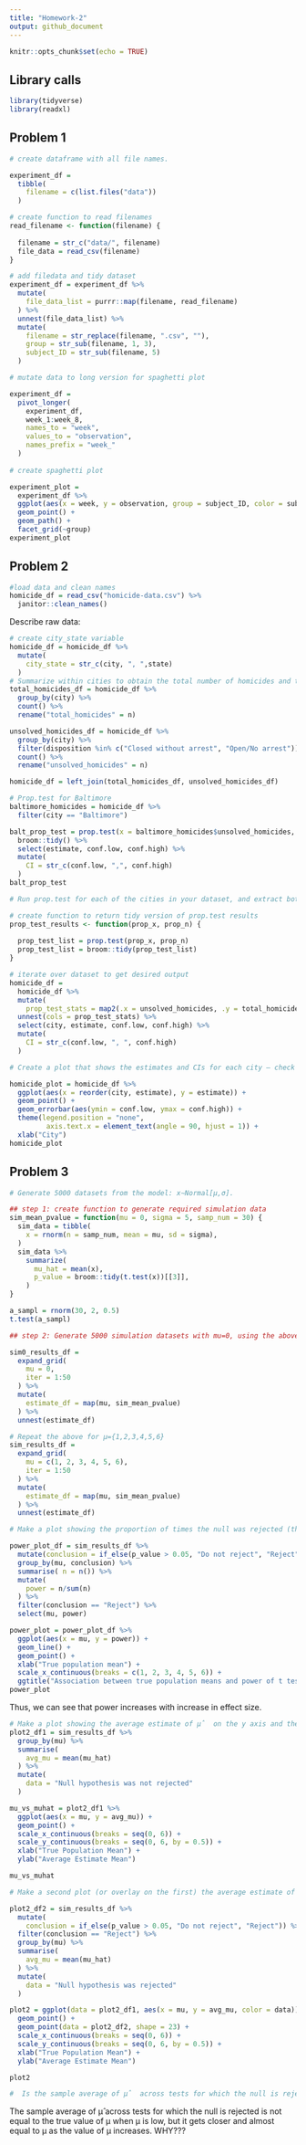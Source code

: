 ```yaml
---
title: "Homework-2"
output: github_document
---
```


```r
knitr::opts_chunk$set(echo = TRUE)
```


## Library calls
```r
library(tidyverse)
library(readxl)
```

## Problem 1

```r
# create dataframe with all file names.

experiment_df = 
  tibble(
    filename = c(list.files("data"))
  )

# create function to read filenames
read_filename <- function(filename) {
  
  filename = str_c("data/", filename)
  file_data = read_csv(filename)
}

# add filedata and tidy dataset
experiment_df = experiment_df %>%
  mutate(
    file_data_list = purrr::map(filename, read_filename)
  ) %>%
  unnest(file_data_list) %>%
  mutate(
    filename = str_replace(filename, ".csv", ""),
    group = str_sub(filename, 1, 3), 
    subject_ID = str_sub(filename, 5)
  )

# mutate data to long version for spaghetti plot

experiment_df = 
  pivot_longer(
    experiment_df, 
    week_1:week_8,
    names_to = "week",
    values_to = "observation",
    names_prefix = "week_"
  )
  
# create spaghetti plot

experiment_plot =
  experiment_df %>%
  ggplot(aes(x = week, y = observation, group = subject_ID, color = subject_ID)) +
  geom_point() +
  geom_path() +
  facet_grid(~group)
experiment_plot
```

## Problem 2

```r
#load data and clean names
homicide_df = read_csv("homicide-data.csv") %>%
  janitor::clean_names()
```
Describe raw data:

```r
# create city_state variable
homicide_df = homicide_df %>%
  mutate(
    city_state = str_c(city, ", ",state)
  )
# Summarize within cities to obtain the total number of homicides and the number of unsolved homicides (those for which the disposition is “Closed without arrest” or “Open/No arrest”)
total_homicides_df = homicide_df %>%
  group_by(city) %>%
  count() %>%
  rename("total_homicides" = n)

unsolved_homicides_df = homicide_df %>%
  group_by(city) %>%
  filter(disposition %in% c("Closed without arrest", "Open/No arrest")) %>%
  count() %>%
  rename("unsolved_homicides" = n)

homicide_df = left_join(total_homicides_df, unsolved_homicides_df)

# Prop.test for Baltimore
baltimore_homicides = homicide_df %>%
  filter(city == "Baltimore")

balt_prop_test = prop.test(x = baltimore_homicides$unsolved_homicides, n = baltimore_homicides$total_homicides) %>%
  broom::tidy() %>%
  select(estimate, conf.low, conf.high) %>%
  mutate(
    CI = str_c(conf.low, ",", conf.high)
  )
balt_prop_test
```

```r
# Run prop.test for each of the cities in your dataset, and extract both the proportion of unsolved homicides and the confidence interval for each city.

# create function to return tidy version of prop.test results
prop_test_results <- function(prop_x, prop_n) {
  
  prop_test_list = prop.test(prop_x, prop_n)
  prop_test_list = broom::tidy(prop_test_list)
}

# iterate over dataset to get desired output
homicide_df =
  homicide_df %>%
  mutate(
    prop_test_stats = map2(.x = unsolved_homicides, .y = total_homicides, ~ prop_test_results(prop_x = .x, prop_n = .y))) %>%
  unnest(cols = prop_test_stats) %>%
  select(city, estimate, conf.low, conf.high) %>%
  mutate(
    CI = str_c(conf.low, ", ", conf.high)
  )

# Create a plot that shows the estimates and CIs for each city – check out geom_errorbar for a way to add error bars based on the upper and lower limits. Organize cities according to the proportion of unsolved homicides.

homicide_plot = homicide_df %>%
  ggplot(aes(x = reorder(city, estimate), y = estimate)) +
  geom_point() +
  geom_errorbar(aes(ymin = conf.low, ymax = conf.high)) +
  theme(legend.position = "none", 
         axis.text.x = element_text(angle = 90, hjust = 1)) +
  xlab("City")
homicide_plot 
```

## Problem 3

```r
# Generate 5000 datasets from the model: x∼Normal[μ,σ].

## step 1: create function to generate required simulation data
sim_mean_pvalue = function(mu = 0, sigma = 5, samp_num = 30) {
  sim_data = tibble(
    x = rnorm(n = samp_num, mean = mu, sd = sigma),
  )
  sim_data %>% 
    summarize(
      mu_hat = mean(x),
      p_value = broom::tidy(t.test(x))[[3]],
    )
}

a_sampl = rnorm(30, 2, 0.5)
t.test(a_sampl)

## step 2: Generate 5000 simulation datasets with mu=0, using the above function

sim0_results_df = 
  expand_grid(
    mu = 0,
    iter = 1:50
  ) %>% 
  mutate(
    estimate_df = map(mu, sim_mean_pvalue)
  ) %>% 
  unnest(estimate_df)
```
```r
# Repeat the above for μ={1,2,3,4,5,6}
sim_results_df = 
  expand_grid(
    mu = c(1, 2, 3, 4, 5, 6),
    iter = 1:50
  ) %>% 
  mutate(
    estimate_df = map(mu, sim_mean_pvalue)
  ) %>% 
  unnest(estimate_df)
```

```r
# Make a plot showing the proportion of times the null was rejected (the power of the test) on the y axis and the true value of μ on the x axis. Describe the association between effect size and power.

power_plot_df = sim_results_df %>%
  mutate(conclusion = if_else(p_value > 0.05, "Do not reject", "Reject")) %>%
  group_by(mu, conclusion) %>%
  summarise( n = n()) %>%
  mutate(
    power = n/sum(n)
  ) %>%
  filter(conclusion == "Reject") %>%
  select(mu, power)

power_plot = power_plot_df %>%
  ggplot(aes(x = mu, y = power)) +
  geom_line() +
  geom_point() +
  xlab("True population mean") +
  scale_x_continuous(breaks = c(1, 2, 3, 4, 5, 6)) +
  ggtitle("Association between true population means and power of t test")
power_plot 
```
Thus, we can see that power increases with increase in effect size. 
```r
# Make a plot showing the average estimate of μ̂  on the y axis and the true value of μ on the x axis.
plot2_df1 = sim_results_df %>%
  group_by(mu) %>%
  summarise(
    avg_mu = mean(mu_hat)
  ) %>%
  mutate(
    data = "Null hypothesis was not rejected"
  )

mu_vs_muhat = plot2_df1 %>%
  ggplot(aes(x = mu, y = avg_mu)) +
  geom_point() +
  scale_x_continuous(breaks = seq(0, 6)) +
  scale_y_continuous(breaks = seq(0, 6, by = 0.5)) +
  xlab("True Population Mean") +
  ylab("Average Estimate Mean")

mu_vs_muhat
```


```r
# Make a second plot (or overlay on the first) the average estimate of μ̂  only in samples for which the null was rejected on the y axis and the true value of μ on the x axis. 

plot2_df2 = sim_results_df %>%
  mutate(
    conclusion = if_else(p_value > 0.05, "Do not reject", "Reject")) %>%
  filter(conclusion == "Reject") %>%
  group_by(mu) %>%
  summarise(
    avg_mu = mean(mu_hat)
  ) %>%
  mutate(
    data = "Null hypothesis was rejected"
  )

plot2 = ggplot(data = plot2_df1, aes(x = mu, y = avg_mu, color = data)) + 
  geom_point() + 
  geom_point(data = plot2_df2, shape = 23) +
  scale_x_continuous(breaks = seq(0, 6)) +
  scale_y_continuous(breaks = seq(0, 6, by = 0.5)) +
  xlab("True Population Mean") +
  ylab("Average Estimate Mean")

plot2

```

```r
#  Is the sample average of μ̂  across tests for which the null is rejected approximately equal to the true value of μ? Why or why not?
```
The sample average of μ̂ across tests for which the null is rejected is not equal to the true value of μ when μ is low, but it gets closer and almost equal to μ as the value of μ increases. WHY???
